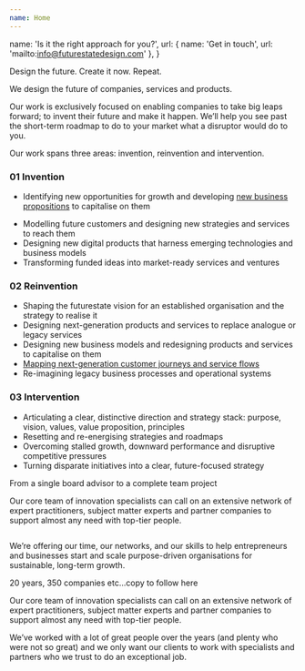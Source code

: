 ```yaml
---
name: Home
---
```


  name: 'Is it the right approach for you?',
  url: { name: 'Get in touch', url: 'mailto:info@futurestatedesign.com' },
}

<Article>
  <Prose>
    <p class="h0"><span class="font-black block">Design the future.</span> <span class="font-bold block">Create it now.</span> <span>Repeat.</span></p>
    <p class="lead">We design the future of companies, services and products.</p>
    <p class="lead">Our work is exclusively focused on enabling companies to take big leaps forward; to invent their future and make it happen. We’ll help you see past the short-term roadmap to do to your market what a disruptor would do to you.</p>
  </Prose>
</Article>

<Section name="What we do">
  <Prose>
    <p class="lead">
      Our work spans three areas: invention, reinvention and intervention.
    </p>
  </Prose>

  <article class="border-b border-gray pb-8 md:pb-16 mb-8 md:mb-16">
    <h3 class="h2 mb-10">
      <span class="h0 block">01</span> Invention
    </h3>
    <ul class="grid gap-4 md:gap-10 md:grid-cols-2 mb-7 md:mb-14">
      <li class="flex">
        <Icon name="arrow-45" class="text-[32px] md:text-[48px] flex-none mr-4" />
        <Prose class="flex-auto">
          <p>Identifying new opportunities for growth and developing <a href="/start-up">new business propositions</a> to capitalise on them</p>
        </Prose>
      </li>
      <li class="flex">
        <Icon name="arrow-45" class="text-[32px] md:text-[48px] flex-none mr-4" />
        <div class="flex-auto">
          Modelling future customers and designing new strategies and services to reach them
        </div>
      </li>
      <li class="flex">
        <Icon name="arrow-45" class="text-[32px] md:text-[48px] flex-none mr-4" />
        <div class="flex-auto">
          Designing new digital products that harness emerging technologies and business models
        </div>
      </li>
      <li class="flex">
        <Icon name="arrow-45" class="text-[32px] md:text-[48px] flex-none mr-4" />
        <div class="flex-auto">
          Transforming funded ideas into market-ready services and ventures
        </div>
      </li>
    </ul>
    <Callout {...callout} />
  </article>

  <article class="border-b border-gray pb-8 md:pb-16 mb-8 md:mb-16">
    <h3 class="h2 mb-10">
      <span class="h0 block">02</span> Reinvention
    </h3>
    <ul class="grid gap-4 md:gap-10 md:grid-cols-2 body mb-7 md:mb-14">
      <li class="flex">
        <Icon name="arrow-45" class="text-[32px] md:text-[48px] flex-none mr-4" />
        <div class="flex-auto">
          Shaping the futurestate vision for an established organisation and the strategy to realise it
        </div>
      </li>
      <li class="flex">
        <Icon name="arrow-45" class="text-[32px] md:text-[48px] flex-none mr-4" />
        <div class="flex-auto">
          Designing next-generation products and services to replace analogue or legacy services
        </div>
      </li>
      <li class="flex">
        <Icon name="arrow-45" class="text-[32px] md:text-[48px] flex-none mr-4" />
        <div class="flex-auto">
          Designing new business models and redesigning products and services to capitalise on them
        </div>
      </li>
      <li class="flex">
        <Icon name="arrow-45" class="text-[32px] md:text-[48px] flex-none mr-4" />
        <div class="flex-auto">
          <a href="/experience-mapping" class="underline">Mapping next-generation customer journeys and service flows</a>
        </div>
      </li>
      <li class="flex">
        <Icon name="arrow-45" class="text-[32px] md:text-[48px] flex-none mr-4" />
        <div class="flex-auto">
          Re-imagining legacy business processes and operational systems
        </div>
      </li>
    </ul>
    <Callout {...callout} />
  </article>

  <article class="border-b border-gray pb-8 md:pb-16 mb-8 md:mb-16">
    <h3 class="h2 mb-10">
      <span class="h0 block">03</span> Intervention
    </h3>
    <ul class="grid gap-4 md:gap-10 md:grid-cols-2 body mb-7 md:mb-14">
      <li class="flex">
        <Icon name="arrow-45" class="text-[32px] md:text-[48px] flex-none mr-4" />
        <div class="flex-auto">
          Articulating a clear, distinctive direction and strategy stack:
          purpose, vision, values, value proposition, principles
        </div>
      </li>
      <li class="flex">
        <Icon name="arrow-45" class="text-[32px] md:text-[48px] flex-none mr-4" />
        <div class="flex-auto">
          Resetting and re-energising strategies and roadmaps
        </div>
      </li>
      <li class="flex">
        <Icon name="arrow-45" class="text-[32px] md:text-[48px] flex-none mr-4" />
        <div class="flex-auto">
          Overcoming stalled growth, downward performance and disruptive
          competitive pressures
        </div>
      </li>
      <li class="flex">
        <Icon name="arrow-45" class="text-[32px] md:text-[48px] flex-none mr-4" />
        <div class="flex-auto">
          Turning disparate initiatives into a clear, future-focused
          strategy
        </div>
      </li>
    </ul>
    <Callout {...callout} />
  </article>
</Section>

<Section name="How we work">
  <Prose>
    <p class="lead">
      From a single board advisor to a complete team project
    </p>
    <p>
      Our core team of innovation specialists can call on an extensive
      network of expert practitioners, subject matter experts and partner
      companies to support almost any need with top-tier people.
    </p>
    <img src="/images/how-we-work.svg" alt="" loading="lazy" />
    <p>
      We’re offering our time, our networks, and our skills to help
      entrepreneurs and businesses start and scale purpose-driven
      organisations for sustainable, long-term growth.
    </p>
  </Prose>
</Section>

<Section name="About us">
  <Prose>
    <p class="lead">20 years, 350 companies etc...copy to follow here</p>
    <p>
      Our core team of innovation specialists can call on an extensive
      network of expert practitioners, subject matter experts and partner
      companies to support almost any need with top-tier people.
    </p>
    <p>
      We’ve worked with a lot of great people over the years (and plenty who
      were not so great) and we only want our clients to work with
      specialists and partners who we trust to do an exceptional job.
    </p>
  </Prose>
</Section>